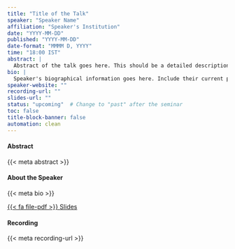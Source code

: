 ```yaml
---
title: "Title of the Talk"
speaker: "Speaker Name"
affiliation: "Speaker's Institution"
date: "YYYY-MM-DD"
published: "YYYY-MM-DD"
date-format: "MMMM D, YYYY"
time: "18:00 IST"
abstract: |
  Abstract of the talk goes here. This should be a detailed description of what the talk will cover.
bio: |
  Speaker's biographical information goes here. Include their current position, research interests, and any notable achievements.
speaker-website: ""
recording-url: ""
slides-url: ""
status: "upcoming"  # Change to "past" after the seminar
toc: false
title-block-banner: false
automation: clean
---
```


#### Abstract

{{< meta abstract >}}

#### About the Speaker

{{< meta bio >}}

::: {.button-bar}
[{{< fa file-pdf >}} Slides]({{< meta slides-url >}}){.btn .btn-outline-primary .rounded-pill}
:::

#### Recording

{{< meta recording-url >}}
